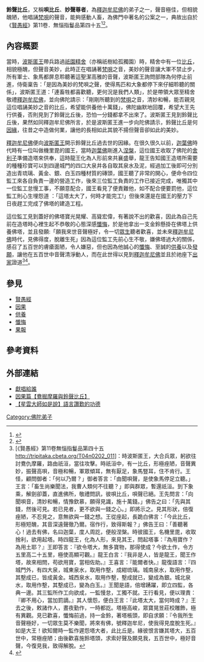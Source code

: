 {{佛教}}
'''鈴聲比丘'''，又稱'''唄比丘'''、'''妙聲尊者'''，為[[釋迦牟尼佛|釋迦牟尼佛]]的弟子之一，聲音極佳，但相貌醜陋，他唱誦[[梵唄|梵唄]]的聲音，能夠感動人畜，為佛門中著名的公案之一，典故出自於《[[賢愚經|賢愚經]]》第11卷．無惱指鬘品第四十五<ref name="a">{{Cite web | url=http://tripitaka.cbeta.org/T04n0202_011| title=大正新脩大藏經第四冊No.0202  賢愚經第11卷}}</ref><ref name='b'>{{Cite web | url=http://buddhaspace.org/dict/fk/data/%25E5%2594%2584%25E6%25AF%2594%25E4%25B8%2598.html | title= 佛光大辭典|work= | |date=}}</ref>。

== 內容概要 ==

當時，[[波斯匿王|波斯匿王]]帶兵路過[[祇園精舍|祇園精舍]]（亦稱祇樹給孤獨園）時，精舍中有一位[[比丘|比丘]]，相貌極醜，但聲音美妙，此時正在唱誦著[[梵唄|梵唄]]之音，美妙的聲音讓大軍不禁止步，所有軍士、象馬都屏息聆聽著這聖潔高雅的音聲，波斯匿王詢問部隊為何停止前進，侍衛稟告：「是因為美妙的梵唄之聲，使得馬匹和大象都停下來仔細聆聽的關係」，波斯匿王道：「連畜牲都喜歡聽，更何況是我們人類」，於是帶領大眾至精舍敬禮[[釋迦牟尼佛|釋迦牟尼佛]]，並向佛陀請示：「剛剛所聽到的[[梵唄|梵唄]]之音，清妙和暢，能否親見這位唱誦美妙之音的比丘，希望能供養他十萬錢」，佛陀幽默地回覆，希望大王先行供養，否則見到了鈴聲比丘後，恐怕一分錢都拿不出來了。波斯匿王見到鈴聲比丘後，果然如同釋迦牟尼佛所言，於是波斯匿王進一步向陀佛請示，鈴聲比丘是何[[因緣|因緣]]，往昔之中造做何業，讓他的長相如此其貌不揚但聲音卻如此的美妙。

[[釋迦牟尼佛|釋迦牟尼佛]]便向[[波斯匿王|波斯匿王]]開示鈴聲比丘過去世的因緣。在很久很久以前，[[迦葉佛|迦葉佛]]時代時有一位叫做機里毘的國王，當時[[迦葉佛|迦葉佛]]剛進入[[涅槃|涅槃]]，這位國王收取了佛陀的[[舍利子|舍利子]]準備造塔來供奉，這時龍王化為人形前來共襄盛舉，龍王告知國王造塔所需要的種種珍寶可以到四邊城門的四口大泉井各自取其泉水及泥，經過加工後即可分別造出青琉璃、黃金、銀、白玉四種材質的磚頭，國王聽了非常的開心，便命令四位監工來各自負責一邊的營造工作，後來三位監工負責的工作已接近完成，唯獨其中一位監工怠慢工事，不願意配合，國王看見了便責難他，如不配合便要罰他，這位監工則心生埋怨道 ：「這塔太大了，何時才能完工!」但後來還是在國王的壓力下日夜趕工完成了佛塔的建造工程。

這位監工見到蓋好的佛塔寶光晃耀、高聳宏偉，有著說不出的歡喜，因此為自己先前在造塔時心裡生起不恭敬的心態深感[[懺悔|懺悔]]，於是他拿出一支金鈴懸掛在佛塔上供養佛塔，並且發願:「願我來世音聲極好，令一切[[眾生|眾生]]聽者歡喜，並未來[[釋迦牟尼佛|釋迦牟尼佛]]時代，見佛得度，脫離生死」因為這位監工先前心生不敬，嫌佛塔過大的關係，感召了五百世的膚瘡面陋，令人嫌惡，但也因為他誠心的[[懺悔|懺悔]]、至誠的[[供養|供養]]以及[[發願|發願]]，讓他在五百世中音聲清淨動人，而在此世得以見到[[釋迦牟尼佛|釋迦牟尼佛]]並且於祂座下[[出家|出家]]證道<ref>[《賢愚經》第11卷無惱指鬘品第四十五 http://tripitaka.cbeta.org/T04n0202_011]：時波斯匿王，大合兵眾，躬欲往討鴦仇摩羅，路由祇洹，當往攻擊。時祇洹中，有一比丘，形極痤陋，音聲異妙，振聲高唄，音極和暢，軍眾傾耳，無有厭足，象馬豎耳，住不肯行。王怪，顧問御者：「何以乃爾？」御者答言：「由聞唄聲，是使象馬停足立聽。」王言：「畜生尚樂聞法，我曹人類何不往聽？」即與群眾，暫還祇洹。到下象乘，解劍卻蓋，直進佛所，敬禮問訊，彼唄比丘，唄聲已絕。王先問言：「向聞唄音，清妙和暢，情豫欽慕，願得見識，施十萬錢。」佛告之曰：「先與其錢，然後可見。若已見者，更不欲與一錢之心。」即將示之。見其形狀，倍復痤陋，不忍見之，意無欲與一錢之想。王從座起，長跪白佛言：「今此比丘，形極短醜，其音深遠聲徹乃爾。宿作行，致得斯報？」佛告王曰：「善聽著心！過去有佛，名曰迦葉，度人周訖，便般涅槃。時彼國王，名機里毘，收取捨利，欲用起塔。時四龍王，化為人形，來見其王，問起塔事：『為用寶作？為用土耶？』王即答言：『欲令塔大，無多寶物，那得使成？今欲土作，令方五里高二十五里，極使高顯可觀。』龍王白言：『我非是人，皆是龍王，聞王作塔，故來相問，苟欲用寶，當相佐助。』王喜言：『能爾者快。』龍復語言：『四城門外，有四大泉，城東泉水，取用作墼，成紺琉璃。城南泉水，取用作墼，其墼成已，皆成黃金。城西泉水，取用作墼，墼成就已，變成為銀。城北泉水，取用作墼，其墼成已，變為白玉。』王聞是語，倍增踴躍，即立四監，各典一邊。其三監所作工向欲成，一監慢怠，工獨不就。王行看見，便以理責：『卿不用心，當加罰謫。』其人懷怨，便白王言：『此塔太大，當何時成？』王去之後，敕諸作人，晝夜勤作，一時都訖。塔極高峻，眾寶晃昱莊校雕飾，極有異觀。見已歡喜，懺悔前過，持一金鈴，著塔棖頭，即自求願：『令我所生音聲極好，一切眾生莫不樂聞，將來有佛，號釋迦牟尼，使我得見度脫生死。』如是大王！欲知爾時一監作遲怨塔大者，此比丘是。緣彼恨言嫌其塔大，五百世中，常極痤陋；由後歡喜施鈴塔頭，求索好聲及願見我，五百世中，極好音聲，今復見我，致得解脫。</ref><ref name='c'>{{Cite web | url=https://www.ctworld.org.tw/sutra_stories/story128.htm | title=鈴聲比丘 | work=中台世界 | 4= | date= | access-date=2020-12-22 | archive-date=2020-02-05 | archive-url=https://web.archive.org/web/20200205155426/http://www.ctworld.org.tw/sutra_stories/story128.htm | dead-url=no }}</ref>。

== 參見 ==
*[[賢愚經|賢愚經]]
*[[因果論_(佛教)|因果]]
*[[供養|供養]]
*[[懺悔|懺悔]]
*[[果報|果報]]

== 參考資料 ==
{{Reflist}}

==外部連結==
{{Wikisource|佛學大辭典/唄比丘}}
*[https://www.merit-times.com.tw/NewsPage.aspx?unid=472521 獻唱給誰]
*[https://puyinjoan.pixnet.net/blog/post/42186258 因果篇【鴦掘摩羅與鈴聲比丘】] {{Wayback|url=https://puyinjoan.pixnet.net/blog/post/42186258 |date=20160425042026 }}
*[https://www.merit-times.com.tw/NewsPage.aspx?unid=580181 【星雲大師如是說】語言讚歎的功德] {{Wayback|url=https://www.merit-times.com.tw/NewsPage.aspx?unid=580181 |date=20200809103923 }}

[[Category:佛陀弟子|Category:佛陀弟子]]